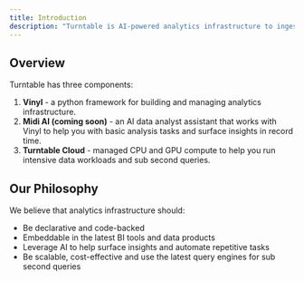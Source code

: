 ```yaml
---
title: Introduction
description: "Turntable is AI-powered analytics infrastructure to ingest, model and manage your metrics and insights."
---
```


## Overview

Turntable has three components:

1. **Vinyl** - a python framework for building and managing analytics infrastructure.
2. **Midi AI (coming soon)** - an AI data analyst assistant that works with Vinyl to help you with basic analysis tasks and surface insights in record time.
3. **Turntable Cloud** - managed CPU and GPU compute to help you run intensive data workloads and sub second queries.

## Our Philosophy

We believe that analytics infrastructure should:

- Be declarative and code-backed
- Embeddable in the latest BI tools and data products
- Leverage AI to help surface insights and automate repetitive tasks
- Be scalable, cost-effective and use the latest query engines for sub second queries
